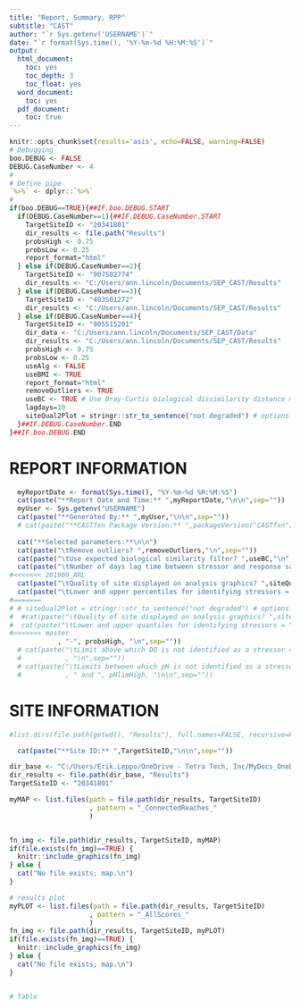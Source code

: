 ```yaml
---
title: "Report, Summary, RPP"
subtitle: "CAST"
author: "`r Sys.getenv('USERNAME')`"
date: "`r format(Sys.time(), '%Y-%m-%d %H:%M:%S')`"
output:
  html_document:
    toc: yes
    toc_depth: 3
    toc_float: yes
  word_document:
    toc: yes
  pdf_document:
    toc: true
---
```

```r
knitr::opts_chunk$set(results='asis', echo=FALSE, warning=FALSE)
# Debugging
boo.DEBUG <- FALSE
DEBUG.CaseNumber <- 4
#
# Define pipe
`%>%` <- dplyr::`%>%`
#
if(boo.DEBUG==TRUE){##IF.boo.DEBUG.START
  if(DEBUG.CaseNumber==1){##IF.DEBUG.CaseNumber.START
    TargetSiteID <- "20341801"
    dir_results <- file.path("Results")
    probsHigh <- 0.75
    probsLow <- 0.25
    report_format="html"
  } else if(DEBUG.CaseNumber==2){
    TargetSiteID <- "907S02774"
    dir_results <- "C:/Users/ann.lincoln/Documents/SEP_CAST/Results"
  } else if(DEBUG.CaseNumber==3){
    TargetSiteID <- "403S01272"
    dir_results <- "C:/Users/ann.lincoln/Documents/SEP_CAST/Results"
  } else if(DEBUG.CaseNumber==4){
    TargetSiteID <- "905S15201"
    dir_data <- "C:/Users/ann.lincoln/Documents/SEP_CAST/Data"
    dir_results <- "C:/Users/ann.lincoln/Documents/SEP_CAST/Results"
    probsHigh <- 0.75
    probsLow <- 0.25
    useAlg <- FALSE
    useBMI <- TRUE
    report_format="html"
    removeOutliers <- TRUE
    useBC <- TRUE # Use Bray-Curtis biological dissimilarity distance matrix
    lagdays=10
    siteQual2Plot = stringr::str_to_sentence("not degraded") # options:"reference","better than","not degraded"
  }##IF.DEBUG.CaseNumber.END
}##IF.boo.DEBUG.END

```

# **REPORT INFORMATION**

```r
  myReportDate <- format(Sys.time(), "%Y-%m-%d %H:%M:%S")
  cat(paste("**Report Date and Time:** ",myReportDate,"\n\n",sep=""))
  myUser <- Sys.getenv("USERNAME")
  cat(paste("**Generated By:** ",myUser,"\n\n",sep=""))
  # cat(paste("**CASTfxn Package Version:** ",packageVersion("CASTfxn"),"\n\n",sep=""))
  
  cat("**Selected parameters:**\n\n")
  cat(paste("\tRemove outliers? ",removeOutliers,"\n",sep=""))
  cat(paste("\tUse expected biological similarity filter? ",useBC,"\n",sep=""))
  cat(paste("\tNumber of days lag time between stressor and response sample collection = ",lagdays,"\n",sep=""))
#<<<<<<< 201909_ARL
  cat(paste("\tQuality of site displayed on analysis graphics? ",siteQual2Plot,"\n",sep=""))
  cat(paste("\tLower and upper percentiles for identifying stressors = ",probsLow
#=======
# # siteQual2Plot = stringr::str_to_sentence("not degraded") # options:"reference","better than","not degraded"
#  #cat(paste("\tQuality of site displayed on analysis graphics? ",siteQual2Plot,"\n",sep=""))
#  cat(paste("\tLower and upper quantiles for identifying stressors = ",probsLow
#>>>>>>> master
            , "-", probsHigh, "\n",sep=""))
  # cat(paste("\tLimit above which DO is not identified as a stressor = ",DOlim
  #           , "\n",sep=""))
  # cat(paste("\tLimits between which pH is not identified as a stressor = ",pHlimLow
  #           , " and ", pHlimHigh, "\n\n",sep=""))

```

# **SITE INFORMATION**

```r
#list.dirs(file.path(getwd(), "Results"), full.names=FALSE, recursive=FALSE)

  cat(paste("**Site ID:** ",TargetSiteID,"\n\n",sep=""))
```

```r
dir_base <- "C:/Users/Erik.Leppo/OneDrive - Tetra Tech, Inc/MyDocs_OneDrive/GitHub/CASTfxn/inst/shiny-examples/RPPTool_SMC"
dir_results <- file.path(dir_base, "Results")
TargetSiteID <- "20341801"

myMAP <- list.files(path = file.path(dir_results, TargetSiteID)
                    , pattern = "_ConnectedReaches_"
                    )


fn_img <- file.path(dir_results, TargetSiteID, myMAP)
if(file.exists(fn_img)==TRUE) {
  knitr::include_graphics(fn_img)
} else {
  cat("No file exists; map.\n")
}

# results plot
myPLOT <- list.files(path = file.path(dir_results, TargetSiteID)
                    , pattern = "_AllScores_"
                    ) 
fn_img <- file.path(dir_results, TargetSiteID, myPLOT)
if(file.exists(fn_img)==TRUE) {
  knitr::include_graphics(fn_img)
} else {
  cat("No file exists; map.\n")
}


# Table


```




